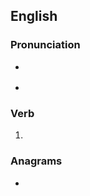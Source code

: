 ==English==

===Pronunciation===
* {{a|GenAm}} {{IPA|en|/kɔzd/|[kʰɒzd]|[kʰɑ̟zd]}} {{qualifier|In accents with the cot-caught merger}}
* {{audio|en|En-us-caused.ogg|Audio (US)}}
<!-- 1 syllable words !-->

===Verb===
{{head|en|verb form}}

# {{en-past of|cause}}

===Anagrams===
* {{anagrams|en|a=acdesu|sauced}}